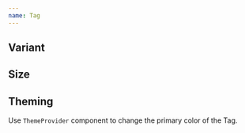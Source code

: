 ```yaml
---
name: Tag
---
```



## Variant

<Playground>
  <Flex space="xl" css={{ py: '$8', bc: '$gray50' }}>
    <Flex flow="row" space="sm" css={{ px: '$10' }}>
      <Tag label="Primary" />
      <Tag label="Primary (disabled)" />
    </Flex>
    <Flex flow="row" space="sm" css={{ px: '$10' }}>
      <Tag variant="outline" label="Outline" />
      <Tag variant="outline" label="Outline (disabled)" disabled />
    </Flex>
    <Flex flow="row" space="sm" css={{ px: '$10' }}>
      <Tag variant="secondary" label="Secondary" />
      <Tag variant="secondary" disabled label="Secondary (disabled)" />
    </Flex>
  </Flex>
</Playground>

## Size

<Playground>
  <Flex space="xl" css={{ py: '$8', bc: '$gray50' }}>
    <Flex flow="row" space="sm" css={{ px: '$10' }}>
      <Tag label="Small (sm)" size="sm" />
      <Tag label="Medium (md)" size="md" />
      <Tag label="Large (lg)" size="lg" />
    </Flex>
  </Flex>
</Playground>

## Theming

Use `ThemeProvider` component to change the primary color of the Tag.

<Playground>
  <ThemeProvider theme="black">
    <Flex space="xl" css={{ py: '$8', bc: '$surfaceStill' }}>
      <Flex flow="row" space="sm" css={{ px: '$10' }}>
        <Tag label="Primary" />
        <Tag label="Primary (disabled)" />
      </Flex>
      <Flex flow="row" space="sm" css={{ px: '$10' }}>
        <Tag variant="secondary" label="Secondary" />
        <Tag variant="secondary" disabled label="Secondary (disabled)" />
      </Flex>
    </Flex>
  </ThemeProvider>
</Playground>

